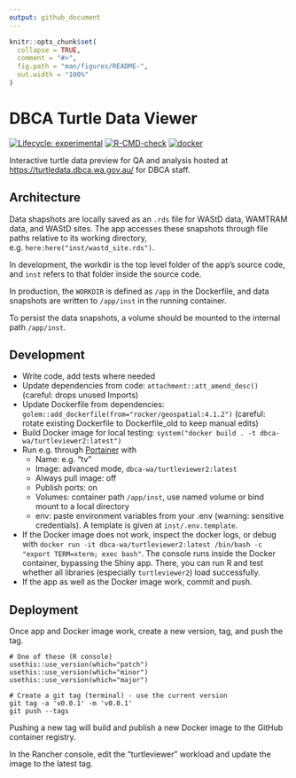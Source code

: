 ```yaml
---
output: github_document
---
```


<!-- README.md is generated from README.Rmd. Please edit that file -->

```r
knitr::opts_chunk$set(
  collapse = TRUE,
  comment = "#>",
  fig.path = "man/figures/README-",
  out.width = "100%"
)
```

# DBCA Turtle Data Viewer

<!-- badges: start -->
[![Lifecycle: experimental](https://img.shields.io/badge/lifecycle-experimental-orange.svg)](https://lifecycle.r-lib.org/articles/stages.html#experimental)
[![R-CMD-check](https://github.com/dbca-wa/turtleviewer2/workflows/R-CMD-check/badge.svg)](https://github.com/dbca-wa/turtleviewer2/actions)
[![docker](https://github.com/dbca-wa/turtleviewer2/workflows/docker/badge.svg)](https://github.com/dbca-wa/turtleviewer2/actions)
<!-- badges: end -->

Interactive turtle data preview for QA and analysis hosted at 
<https://turtledata.dbca.wa.gov.au/> for DBCA staff.

## Architecture
Data shapshots are locally saved as an `.rds` file for WAStD data, WAMTRAM data, 
and WAStD sites. 
The app accesses these snapshots through file paths relative to its working directory, e.g. `here:here("inst/wastd_site.rds")`.

In development, the workdir is the top level folder of the app's source code, 
and `inst` refers to that folder inside the source code.

In production, the `WORKDIR` is defined as `/app` in the Dockerfile, and 
data snapshots are written to `/app/inst` in the running container.

To persist the data snapshots, a volume should be mounted to the internal path
`/app/inst`. 

## Development
* Write code, add tests where needed
* Update dependencies from code: `attachment::att_amend_desc()` (careful: drops unused Imports)
* Update Dockerfile from dependencies: `golem::add_dockerfile(from="rocker/geospatial:4.1.2")`
  (careful: rotate existing Dockerfile to Dockerfile_old to keep manual edits)
* Build Docker image for local testing: `system("docker build . -t dbca-wa/turtleviewer2:latest")`
* Run e.g. through [Portainer](https://www.portainer.io) with 
  * Name: e.g. "tv"
  * Image: advanced mode, `dbca-wa/turtleviewer2:latest`
  * Always pull image: off
  * Publish ports: on
  * Volumes: container path `/app/inst`, use named volume or bind mount to a local
    directory
  * env: paste environment variables from your .env (warning: sensitive credentials).
    A template is given at `inst/.env.template`.
* If the Docker image does not work, inspect the docker logs, 
  or debug with `docker run -it dbca-wa/turtleviewer2:latest /bin/bash -c "export TERM=xterm; exec bash"`.
  The console runs inside the Docker container, bypassing the Shiny app.
  There, you can run R and test whether all libraries (especially `turtleviewer2`)
  load successfully.
* If the app as well as the Docker image work, commit and push.


## Deployment
Once app and Docker image work, create a new version, tag, and push the tag.
```
# One of these (R console)
usethis::use_version(which="patch")
usethis::use_version(which="minor")
usethis::use_version(which="major")

# Create a git tag (terminal) - use the current version
git tag -a 'v0.0.1' -m 'v0.0.1'
git push --tags
```

Pushing a new tag will build and publish a new Docker image to the GitHub container registry.

In the Rancher console, edit the "turtleviewer" workload and update the image
to the latest tag.
